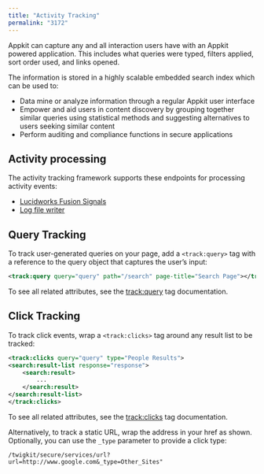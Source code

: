 ```yaml
---
title: "Activity Tracking"
permalink: "3172"
---
```


Appkit can capture any and all interaction users have with an Appkit powered application. This includes what queries were typed, filters applied, sort order used, and links opened.

The information is stored in a highly scalable embedded search index which can be used to:

* Data mine or analyze information through a regular Appkit user interface
* Empower and aid users in content discovery by grouping together similar queries using statistical methods and suggesting alternatives to users seeking similar content
* Perform auditing and compliance functions in secure applications

## Activity processing

The activity tracking framework supports these endpoints for processing activity events:

* [Lucidworks Fusion Signals](/how-to/3012/tracking-fusion-signals)
* [Log file writer](/how-to/3044/logging)

## Query Tracking

To track user-generated queries on your page, add a `<track:query>` tag with a reference to the query object that captures the user’s input:

```xml
<track:query query="query" path="/search" page-title="Search Page"></track:query>
```

To see all related attributes, see the [track:query](/fusion/5.9/1147/track-query) tag documentation.

## Click Tracking

To track click events, wrap a `<track:clicks>` tag around any result list to be tracked:

```xml
<track:clicks query="query" type="People Results">
<search:result-list response="response">
    <search:result>
        ...
    </search:result>
</search:result-list>
</track:clicks>
```

To see all related attributes, see the [track:clicks](/fusion/5.9/1072/track-clicks) tag documentation.

Alternatively, to track a static URL, wrap the address in your href as shown. Optionally, you can use the `_type` parameter to provide a click type:

`/twigkit/secure/services/url?url=http://www.google.com&_type=Other_Sites"`